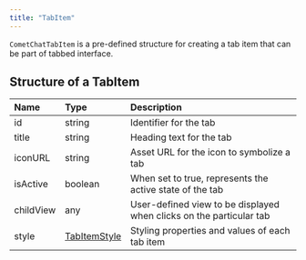 ```yaml
---
title: "TabItem"
---
```


`CometChatTabItem` is a pre-defined structure for creating a tab item that can be part of tabbed interface.

## Structure of a TabItem

| Name      | Type                                          | Description                                                         |
| :--------- | :--------------------------------------------- | :------------------------------------------------------------------- |
| id        | string                                        | Identifier for the tab                                              |
| title     | string                                        | Heading text for the tab                                            |
| iconURL   | string                                        | Asset URL for the icon to symbolize a tab                           |
| isActive  | boolean                                       | When set to true, represents the active state of the tab            |
| childView | any                                           | User-defined view to be displayed when clicks on the particular tab |
| style     | [TabItemStyle](/web-shared/tabitemstyle) | Styling properties and values of each tab item                      |
